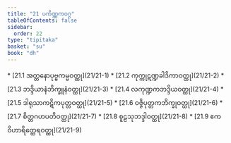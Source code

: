 ```yaml
---
title: "21 ပကိဏ္ဏကဝဂ္ဂ"
tableOfContents: false
sidebar:
  order: 22
type: "tipitaka"
basket: "su"
book: "dh"
---
```



<DynamicBreadcrumb />



<TableOfContents book="dh" section="21">
* [21.1 အတ္တနောပုဗ္ဗကမ္မဝတ္ထု](21/21-1)
* [21.2 ကုက္ကုဋဏ္ဍခါဒိကာဝတ္ထု](21/21-2)
* [21.3 ဘဒ္ဒိယာနံဘိက္ခူနံဝတ္ထု](21/21-3)
* [21.4 လကုဏ္ဍကဘဒ္ဒိယဝတ္ထု](21/21-4)
* [21.5 ဒါရုသာကဋိကပုတ္တဝတ္ထု](21/21-5)
* [21.6 ဝဇ္ဇိပုတ္တကဘိက္ခုဝတ္ထု](21/21-6)
* [21.7 စိတ္တဂဟပတိဝတ္ထု](21/21-7)
* [21.8 စူဠသုဘဒ္ဒါဝတ္ထု](21/21-8)
* [21.9 ဧကဝိဟာရိတ္ထေရဝတ္ထု](21/21-9)
</TableOfContents>